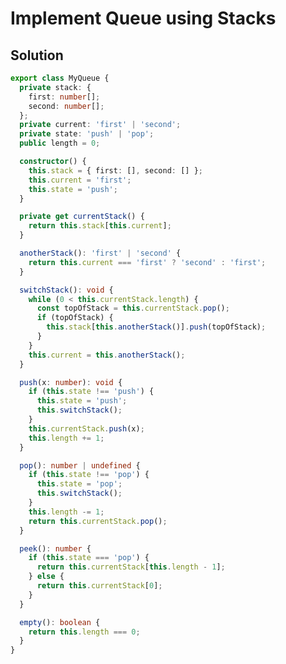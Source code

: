 # Implement Queue using Stacks

## Solution

```typescript filename="solution.ts" copy
export class MyQueue {
  private stack: {
    first: number[];
    second: number[];
  };
  private current: 'first' | 'second';
  private state: 'push' | 'pop';
  public length = 0;

  constructor() {
    this.stack = { first: [], second: [] };
    this.current = 'first';
    this.state = 'push';
  }

  private get currentStack() {
    return this.stack[this.current];
  }

  anotherStack(): 'first' | 'second' {
    return this.current === 'first' ? 'second' : 'first';
  }

  switchStack(): void {
    while (0 < this.currentStack.length) {
      const topOfStack = this.currentStack.pop();
      if (topOfStack) {
        this.stack[this.anotherStack()].push(topOfStack);
      }
    }
    this.current = this.anotherStack();
  }

  push(x: number): void {
    if (this.state !== 'push') {
      this.state = 'push';
      this.switchStack();
    }
    this.currentStack.push(x);
    this.length += 1;
  }

  pop(): number | undefined {
    if (this.state !== 'pop') {
      this.state = 'pop';
      this.switchStack();
    }
    this.length -= 1;
    return this.currentStack.pop();
  }

  peek(): number {
    if (this.state === 'pop') {
      return this.currentStack[this.length - 1];
    } else {
      return this.currentStack[0];
    }
  }

  empty(): boolean {
    return this.length === 0;
  }
}
```
